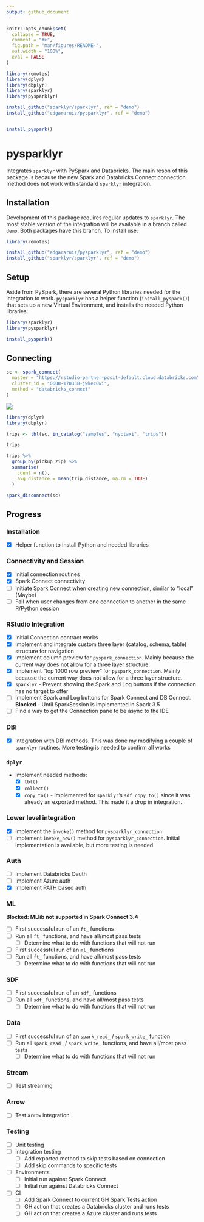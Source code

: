 ```yaml
---
output: github_document
---
```


<!-- README.md is generated from README.Rmd. Please edit that file -->

```r
knitr::opts_chunk$set(
  collapse = TRUE,
  comment = "#>",
  fig.path = "man/figures/README-",
  out.width = "100%",
  eval = FALSE
)

```

```r
library(remotes)
library(dplyr)
library(dbplyr)
library(sparklyr)
library(pysparklyr)

install_github("sparklyr/sparklyr", ref = "demo")
install_github("edgararuiz/pysparklyr", ref = "demo")


install_pyspark()
```

# pysparklyr

<!-- badges: start -->

<!-- badges: end -->

Integrates `sparklyr` with PySpark and Databricks. The main reson of this package is because the new Spark and Databricks Connect connection method does not work with standard `sparklyr` integration.

## Installation

Development of this package requires regular updates to `sparklyr`. The most stable version of the integration will be available in a branch called `demo`. Both packages have this branch. To install use:

``` r
library(remotes)

install_github("edgararuiz/pysparklyr", ref = "demo")
install_github("sparklyr/sparklyr", ref = "demo")
```

## Setup

Aside from PySpark, there are several Python libraries needed for the integration to work. `pysparklyr` has a helper function (`install_pyspark()`) that sets up a new Virtual Environment, and installs the needed Python libraries:

``` r
library(sparklyr)
library(pysparklyr)

install_pyspark()
```

## Connecting

```r
sc <- spark_connect(
  master = "https://rstudio-partner-posit-default.cloud.databricks.com",
  cluster_id = "0608-170338-jwkec0wi",
  method = "databricks_connect"
)
```

<img src="man/readme/rstudio-connection.png"/>

```r
library(dplyr)
library(dbplyr)

trips <- tbl(sc, in_catalog("samples", "nyctaxi", "trips"))

trips
```

```r
trips %>% 
  group_by(pickup_zip) %>% 
  summarise(
    count = n(),
    avg_distance = mean(trip_distance, na.rm = TRUE)
  )
```

```r
spark_disconnect(sc)
```

## Progress

### Installation

-   [x] Helper function to install Python and needed libraries

### Connectivity and Session

-   [x] Initial connection routines
-   [x] Spark Connect connectivity
-   [ ] Initiate Spark Connect when creating new connection, similar to "local" (Maybe)
-   [ ] Fail when user changes from one connection to another in the same R/Python session

### RStudio Integration

-   [x] Initial Connection contract works
-   [x] Implement and integrate custom three layer (catalog, schema, table) structure for navigation
-   [x] Implement column preview for `pyspark_connection`. Mainly because the current way does not allow for a three layer structure.
-   [x] Implement "top 1000 row preview" for `pyspark_connection`. Mainly because the current way does not allow for a three layer structure.
-   [x] `sparklyr` - Prevent showing the Spark and Log buttons if the connection has no target to offer
-   [ ] Implement Spark and Log buttons for Spark Connect and DB Connect. **Blocked** - Until SparkSession is implemented in Spark 3.5
-   [ ] Find a way to get the Connection pane to be async to the IDE

### DBI

-   [x] Integration with DBI methods. This was done my modifying a couple of `sparklyr` routines. More testing is needed to confirm all works

### `dplyr`

-   Implement needed methods:
    -   [x] `tbl()`
    -   [x] `collect()`
    -   [x] `copy_to()` - Implemented for `sparklyr`'s `sdf_copy_to()` since it was already an exported method. This made it a drop in integration.

### Lower level integration

-   [x] Implement the `invoke()` method for `pysparklyr_connection`
-   [ ] Implement `invoke_new()` method for `pysparklyr_connection`. Initial implementation is available, but more testing is needed.

### Auth

-   [ ] Implement Databricks Oauth
-   [ ] Implement Azure auth
-   [x] Implement PATH based auth

### ML

**Blocked: MLlib not supported in Spark Connect 3.4**

-   [ ] First successful run of an `ft_` functions
-   [ ] Run all `ft_` functions, and have all/most pass tests
    -   [ ] Determine what to do with functions that will not run
-   [ ] First successful run of an `ml_` functions
-   [ ] Run all `ft_` functions, and have all/most pass tests
    -   [ ] Determine what to do with functions that will not run

### SDF

-   [ ] First successful run of an `sdf_` functions
-   [ ] Run all `sdf_` functions, and have all/most pass tests
    -   [ ] Determine what to do with functions that will not run

### Data

-   [ ] First successful run of an `spark_read_` / `spark_write_` function
-   [ ] Run all `spark_read_` / `spark_write_` functions, and have all/most pass tests
    -   [ ] Determine what to do with functions that will not run

### Stream

-   [ ] Test streaming

### Arrow

-   [ ] Test `arrow` integration

### Testing

-   [ ] Unit testing
-   [ ] Integration testing
    -   [ ] Add exported method to skip tests based on connection
    -   [ ] Add skip commands to specific tests
-   [ ] Environments
    -   [ ] Initial run against Spark Connect
    -   [ ] Initial run against Databricks Connect
-   [ ] CI
    -   [ ] Add Spark Connect to current GH Spark Tests action
    -   [ ] GH action that creates a Databricks cluster and runs tests
    -   [ ] GH action that creates a Azure cluster and runs tests
